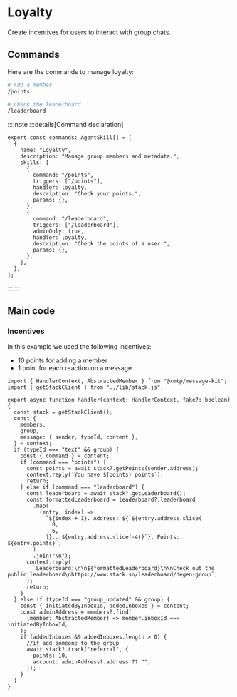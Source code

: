 # Loyalty

Create incentives for users to interact with group chats.

## Commands

Here are the commands to manage loyalty:

```bash [cmd]
# Add a member
/points

# Check the leaderboard
/leaderboard
```

::::note
:::details[Command declaration]

```tsx [src/skills.ts]
export const commands: AgentSkill[] = [
  {
    name: "Loyalty",
    description: "Manage group members and metadata.",
    skills: [
      {
        command: "/points",
        triggers: ["/points"],
        handler: loyalty,
        description: "Check your points.",
        params: {},
      },
      {
        command: "/leaderboard",
        triggers: ["/leaderboard"],
        adminOnly: true,
        handler: loyalty,
        description: "Check the points of a user.",
        params: {},
      },
    ],
  },
];
```

:::
::::

## Main code

### Incentives

In this example we used the following incentives:

- 10 points for adding a member
- 1 point for each reaction on a message

```tsx [src/handler/loyalty.ts]
import { HandlerContext, AbstractedMember } from "@xmtp/message-kit";
import { getStackClient } from "../lib/stack.js";

export async function handler(context: HandlerContext, fake?: boolean) {
  const stack = getStackClient();
  const {
    members,
    group,
    message: { sender, typeId, content },
  } = context;
  if (typeId === "text" && group) {
    const { command } = content;
    if (command === "points") {
      const points = await stack?.getPoints(sender.address);
      context.reply(`You have ${points} points`);
      return;
    } else if (command === "leaderboard") {
      const leaderboard = await stack?.getLeaderboard();
      const formattedLeaderboard = leaderboard?.leaderboard
        .map(
          (entry, index) =>
            `${index + 1}. Address: ${`${entry.address.slice(
              0,
              6,
            )}...${entry.address.slice(-4)}`}, Points: ${entry.points}`,
        )
        .join("\n");
      context.reply(
        `Leaderboard:\n\n${formattedLeaderboard}\n\nCheck out the public leaderboard\nhttps://www.stack.so/leaderboard/degen-group`,
      );
      return;
    }
  } else if (typeId === "group_updated" && group) {
    const { initiatedByInboxId, addedInboxes } = content;
    const adminAddress = members?.find(
      (member: AbstractedMember) => member.inboxId === initiatedByInboxId,
    );
    if (addedInboxes && addedInboxes.length > 0) {
      //if add someone to the group
      await stack?.track("referral", {
        points: 10,
        account: adminAddress?.address ?? "",
      });
    }
  }
}
```
